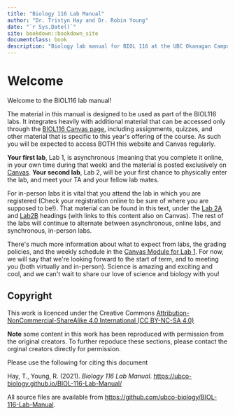 ```yaml
--- 
title: "Biology 116 Lab Manual"
author: "Dr. Tristyn Hay and Dr. Robin Young"
date: "`r Sys.Date()`"
site: bookdown::bookdown_site
documentclass: book
description: "Biology lab manual for BIOL 116 at the UBC Okanagan Campus"
---
```


# Welcome {-}

Welcome to the BIOL116 lab manual!

The material in this manual is designed to be used as part of the BIOL116 labs. It integrates heavily with additional material that can be accessed only through the [BIOL116 Canvas page](https://canvas.ubc.ca/courses/90147), including assignments, quizzes, and other material that is specific to this year\'s offering of the course. As such you will be expected to access BOTH this website and Canvas regularly.

**Your first lab**, Lab 1, is asynchronous (meaning that you complete it online, in your own time during that week) and the material is posted exclusively on [Canvas](https://canvas.ubc.ca/courses/90147). **Your second lab**, Lab 2, will be your first chance to physically enter the lab, and meet your TA and your fellow lab mates.

For in-person labs it is vital that you attend the lab in which you are registered (Check your registration online to be sure of where you are supposed to be!). That material can be found in this text, under the [Lab 2A](https://ubco-biology.github.io/BIOL-116-Lab-Manual/lab-2a-the-process-of-science.html) and [Lab2B](https://ubco-biology.github.io/BIOL-116-Lab-Manual/lab-2b-research-project.html) headings (with links to this content also on Canvas). The rest of the labs will continue to alternate between asynchronous, online labs, and synchronous, in-person labs.

There\'s much more information about what to expect from labs, the grading policies, and the weekly schedule in the [Canvas Module for Lab 1](https://canvas.ubc.ca/courses/90147). For now, we will say that we\'re looking forward to the start of term, and to meeting you (both virtually and in-person). Science is amazing and exciting and cool, and we can\'t wait to share our love of science and biology with you!

## Copyright {-}

This work is licenced under the Creative Commons [Attribution-NonCommercial-ShareAlike 4.0 International (CC BY-NC-SA 4.0)](https://creativecommons.org/licenses/by-nc-sa/4.0/)

**Note** some content in this work has been reproduced with permission from the original creators. To further repoduce these sections, please contact the orginal creators directly for permission.

Please use the following for citing this document

Hay, T., Young, R. (2021). *Biology 116 Lab Manual*. [https://ubco-biology.github.io/BIOL-116-Lab-Manual/](https://ubco-biology.github.io/BIOL-116-Lab-Manual/)

All source files are available from [https://github.com/ubco-biology/BIOL-116-Lab-Manual](https://github.com/ubco-biology/BIOL-116-Lab-Manual).
